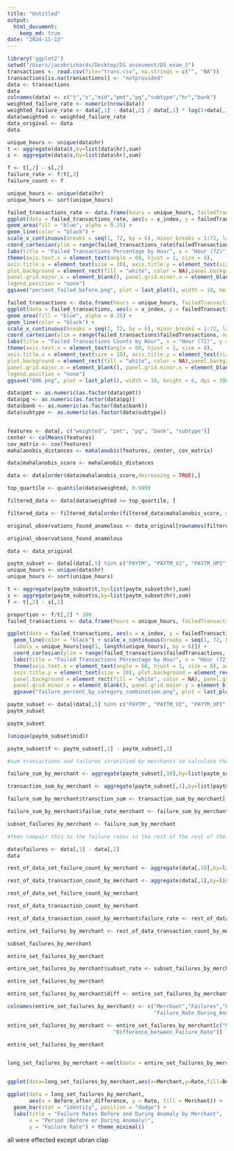 ```yaml
---
title: "Untitled"
output: 
  html_document: 
    keep_md: true
date: "2024-11-13"
---
```


```r
library('ggplot2')
setwd("/Users/jacobrichards/Desktop/DS assesment/DS_exam_2")
transactions <- read.csv(file="trans.csv", na.strings = c("", "NA"))
transactions[is.na(transactions)] <- "notprovided"
data <- transactions
data
colnames(data) <- c("t","s","mid","pmt","pg","subtype","hr","bank")
weighted_failure_rate <- numeric(nrow(data))
weighted_failure_rate <- data[,1] - data[,2] / data[,1] * log(1+data[,1])
data$weighted <- weighted_failure_rate
data_original <- data 
data
```


```r
unique_hours <- unique(data$hr)
t <- aggregate(data$t,by=list(data$hr),sum)
s <- aggregate(data$s,by=list(data$hr),sum)

f <- t[,2] - s[,2]
failure_rate <- f/t[,2]
failure_count <- f

unique_hours <- unique(data$hr)
unique_hours <- sort(unique_hours)
```


```r
failed_transactions_rate <- data.frame(hours = unique_hours, failedTransactions = failure_rate, x_index = seq(1, 72, by = 1))
ggplot(data = failed_transactions_rate, aes(x = x_index, y = failedTransactions)) + 
geom_area(fill = "blue", alpha = 0.25) + 
geom_line(color = "black") +  
scale_x_continuous(breaks = seq(1, 72, by = 6), minor_breaks = 1:72, labels = unique_hours[seq(1, length(unique_hours), by = 6)]) + 
coord_cartesian(ylim = range(failed_transactions_rate$failedTransactions, na.rm = TRUE)) +  
labs(title = "Failed Transactions Percentage by Hour", x = "Hour (72)", y = "Failed Transactions Per Hour") +
theme(axis.text.x = element_text(angle = 60, hjust = 1, size = 8), 
axis.title.x = element_text(size = 10), axis.title.y = element_text(size = 10),
plot.background = element_rect(fill = "white", color = NA),panel.background = element_rect(fill = "white", color = NA),
panel.grid.major.x = element_blank(), panel.grid.minor.x = element_blank(), panel.grid.major.y = element_blank(), 
legend.position = "none")
ggsave("percent_failed_before.png", plot = last_plot(), width = 10, height = 6, dpi = 300)
```



```r
failed_transactions <- data.frame(hours = unique_hours, failedTransactions = failure_count, x_index = seq(1, 72, by = 1))
ggplot(data = failed_transactions, aes(x = x_index, y = failedTransactions)) + 
geom_area(fill = "blue", alpha = 0.25) + 
geom_line(color = "black") +  
scale_x_continuous(breaks = seq(1, 72, by = 6), minor_breaks = 1:72, labels = unique_hours[seq(1, length(unique_hours), by = 6)]) + 
coord_cartesian(ylim = range(failed_transactions$failedTransactions, na.rm = TRUE)) +  
labs(title = "Failed Transactions Counts by Hour", x = "Hour (72)", y = "Failed Transactions Per Hour") +
theme(axis.text.x = element_text(angle = 60, hjust = 1, size = 8), 
axis.title.x = element_text(size = 10), axis.title.y = element_text(size = 10),
plot.background = element_rect(fill = "white", color = NA),panel.background = element_rect(fill = "white", color = NA),
panel.grid.major.x = element_blank(), panel.grid.minor.x = element_blank(), panel.grid.major.y = element_blank(), 
legend.position = "none")
ggsave("806.png", plot = last_plot(), width = 10, height = 6, dpi = 300)
```



```r
data$pmt <- as.numeric(as.factor(data$pmt))
data$pg <- as.numeric(as.factor(data$pg))
data$bank <- as.numeric(as.factor(data$bank))
data$subtype <- as.numeric(as.factor(data$subtype))


features <- data[, c("weighted", "pmt", "pg", "bank", "subtype")]
center <- colMeans(features)
cov_matrix <- cov(features)
mahalanobis_distances <- mahalanobis(features, center, cov_matrix)

data$mahalanobis_score <- mahalanobis_distances

data <- data[order(data$mahalanobis_score,decreasing = TRUE),]

top_quartile <- quantile(data$weighted, 0.999)

filtered_data <- data[data$weighted >= top_quartile, ]

filtered_data <- filtered_data[order(filtered_data$mahalanobis_score, decreasing = TRUE), ]

original_observations_found_anamolous <- data_original[rownames(filtered_data),]

original_observations_found_anamolous

data <- data_original
```




```r
paytm_subset <- data[(data[,5] %in% c("PAYTM", "PAYTM_V2", "PAYTM_UPI", "notprovided")) & (data[,6] %in% c("UPI_COLLECT")) & (data[,4] == "UPI"),]
unique_hours <- unique(data$hr)
unique_hours <- sort(unique_hours)

t <- aggregate(paytm_subset$t,by=list(paytm_subset$hr),sum)
s <- aggregate(paytm_subset$s,by=list(paytm_subset$hr),sum)
f <- t[,2] - s[,2]

proportion <- f/t[,2] * 100
failed_transactions <- data.frame(hours = unique_hours, failedTransactions = proportion, x_index = seq(1, 72, by = 1))

ggplot(data = failed_transactions, aes(x = x_index, y = failedTransactions)) + geom_area(fill = "blue", alpha = 0.25) + 
  geom_line(color = "black") + scale_x_continuous(breaks = seq(1, 72, by = 6), minor_breaks = 1:72, 
  labels = unique_hours[seq(1, length(unique_hours), by = 6)]) + 
  coord_cartesian(ylim = range(failed_transactions$failedTransactions, na.rm = TRUE)) +  
  labs(title = "Failed Transactions Percentage by Hour", x = "Hour (72)", y = "Failed Transactions Per Hour") +
  theme(axis.text.x = element_text(angle = 60, hjust = 1, size = 8), axis.title.x = element_text(size = 10),
  axis.title.y = element_text(size = 10), plot.background = element_rect(fill = "white", color = NA),
  panel.background = element_rect(fill = "white", color = NA), panel.grid.major.x = element_blank(),  
  panel.grid.minor.x = element_blank(), panel.grid.major.y = element_blank(), legend.position = "none")
  ggsave("failure_percent_by_category_combination.png", plot = last_plot(), width = 10, height = 6, dpi = 300)
```




```r
paytm_subset <- data[(data[,5] %in% c("PAYTM", "PAYTM_V2", "PAYTM_UPI", "notprovided")) & (data[,6] %in% c("UPI_COLLECT")) & (data[,4] == "UPI"),]
paytm_subset

paytm_subset

(unique(paytm_subset$mid))

paytm_subset$f <- paytm_subset[,1] - paytm_subset[,2]

#sum transactions and failures stratified by merchants to calculate the failure rate for each merchant 

failure_sum_by_merchant <- aggregate(paytm_subset[,10],by=list(paytm_subset$mid),sum)

transaction_sum_by_merchant <- aggregate(paytm_subset[,1],by=list(paytm_subset$mid),sum)

failure_sum_by_merchant$transction_sum <- transaction_sum_by_merchant[,2]

failure_sum_by_merchant$failue_rate_merchant <- failure_sum_by_merchant[,2]/failure_sum_by_merchant[,3]

subset_failures_by_merchant <- failure_sum_by_merchant

#then compair this to the failure rates in the rest of the rest of the data 


```


```r

data$failures <- data[,1] - data[,2]
data

rest_of_data_set_failure_count_by_merchant <- aggregate(data[,10],by=list(data$mid),sum)

rest_of_data_transaction_count_by_merchant <- aggregate(data[,1],by=list(data$mid),sum)

rest_of_data_set_failure_count_by_merchant

rest_of_data_transaction_count_by_merchant

rest_of_data_transaction_count_by_merchant$failure_rate <- rest_of_data_set_failure_count_by_merchant[,2]/rest_of_data_transaction_count_by_merchant[,2]

entire_set_failures_by_merchant <- rest_of_data_transaction_count_by_merchant

```


```r
subset_failures_by_merchant

entire_set_failures_by_merchant

entire_set_failures_by_merchant$subset_rate <- subset_failures_by_merchant[,4]

entire_set_failures_by_merchant
```


```r
entire_set_failures_by_merchant$diff <- entire_set_failures_by_merchant[,4] - entire_set_failures_by_merchant[,3]

colnames(entire_set_failures_by_merchant) <- c("Merchant","Failures","Failure_rate_Before_Anamoly",
                                               "Failure_Rate_During_Anamoly", "Difference_between_Failure_Rate")

entire_set_failures_by_merchant <- entire_set_failures_by_merchant[c("Merchant","Failure_rate_Before_Anamoly","Failure_Rate_During_Anamoly",
                                  "Difference_between_Failure_Rate")]

entire_set_failures_by_merchant


long_set_failures_by_merchant <-melt(data = entire_set_failures_by_merchant, id.vars =c("Merchant"),measured.vars =c("Failure_rate_Before_Anamoly", "Failure_Rate_During_Anamoly", "Difference_between_Failure_Rate"),variable.name = "Before_after_difference", value.name = "Rate")


ggplot(data=long_set_failures_by_merchant,aes(x=Merchant,y=Rate,fill=Before_after_difference)) + geom_bar(position = "dodge", stat="identity")
```

```r
ggplot(data = long_set_failures_by_merchant, 
       aes(x = Before_after_difference, y = Rate, fill = Merchant)) +
  geom_bar(stat = "identity", position = "dodge") +
  labs(title = "Failure Rates Before and During Anomaly by Merchant",
       x = "Period (Before or During Anomaly)",
       y = "Failure Rate") + theme_minimal()
```


all were effected except ubran clap 






